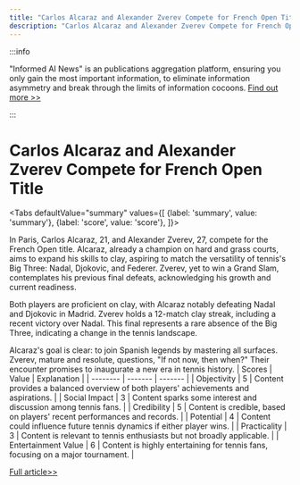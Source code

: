 ```yaml
---
title: "Carlos Alcaraz and Alexander Zverev Compete for French Open Title"
description: "Carlos Alcaraz and Alexander Zverev Compete for French Open Title"
---
```



:::info

"Informed AI News" is an publications aggregation platform, ensuring you only gain the most important information, to eliminate information asymmetry and break through the limits of information cocoons.  [Find out more >>](/)

:::

# Carlos Alcaraz and Alexander Zverev Compete for French Open Title


<Tabs
	defaultValue="summary"
	values={[
	{label: 'summary', value: 'summary'},
	{label: 'score', value: 'score'},
]}>
<TabItem value="summary">


In Paris, Carlos Alcaraz, 21, and Alexander Zverev, 27, compete for the French Open title. Alcaraz, already a champion on hard and grass courts, aims to expand his skills to clay, aspiring to match the versatility of tennis's Big Three: Nadal, Djokovic, and Federer. Zverev, yet to win a Grand Slam, contemplates his previous final defeats, acknowledging his growth and current readiness.

Both players are proficient on clay, with Alcaraz notably defeating Nadal and Djokovic in Madrid. Zverev holds a 12-match clay streak, including a recent victory over Nadal. This final represents a rare absence of the Big Three, indicating a change in the tennis landscape.

Alcaraz's goal is clear: to join Spanish legends by mastering all surfaces. Zverev, mature and resolute, questions, "If not now, then when?" Their encounter promises to inaugurate a new era in tennis history.
</TabItem>
<TabItem value="score">
	| Scores     | Value   | Explanation |
	| -------- | ------- | ------- |
	| Objectivity  | 5    | Content provides a balanced overview of both players' achievements and aspirations.    |
	| Social Impact | 3     | Content sparks some interest and discussion among tennis fans.    |
	| Credibility    | 5    | Content is credible, based on players' recent performances and records.    |
	| Potential    | 4    | Content could influence future tennis dynamics if either player wins.    |
	| Practicality    | 3    | Content is relevant to tennis enthusiasts but not broadly applicable.    |
	| Entertainment Value    | 6    | Content is highly entertaining for tennis fans, focusing on a major tournament.    |
</TabItem>
</Tabs>

[Full article>>](https://apnews.com/article/french-open-preview-men-final-alcaraz-zverev-ee67bfaefd54b32e884da9763854313f)
